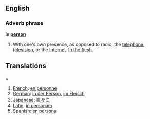 ==English==

===Adverb phrase===
'''in [[person]]'''

#With one's own presence, as opposed to radio, the [[telephone]], [[television]], or the [[Internet]]. [[In the flesh]].

==Translations===
#[[French]]: [[en personne]]
#[[German]]: [[in der Person]], [[im Fleisch]]
#[[Japanese]]: [[直々に]]
#[[Latin]]: [[in personam]]
#[[Spanish]]: [[en persona]]
